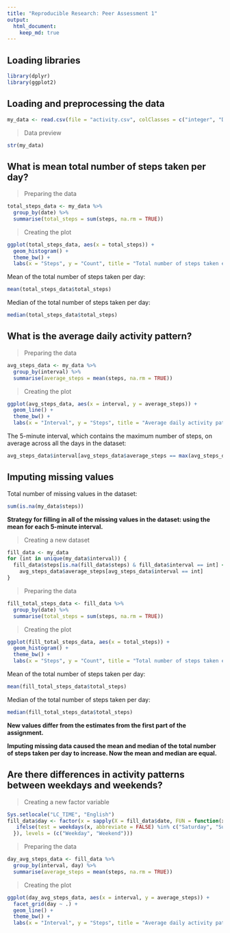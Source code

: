 ```yaml
---
title: "Reproducible Research: Peer Assessment 1"
output: 
  html_document:
    keep_md: true
---
```


## Loading libraries
```r
library(dplyr)
library(ggplot2)
```

## Loading and preprocessing the data
```r
my_data <- read.csv(file = "activity.csv", colClasses = c("integer", "Date", "integer"))
```

> Data preview

```r
str(my_data)
```

## What is mean total number of steps taken per day?
> Preparing the data

```r
total_steps_data <- my_data %>%
  group_by(date) %>%
  summarise(total_steps = sum(steps, na.rm = TRUE))
```

> Creating the plot

```r
ggplot(total_steps_data, aes(x = total_steps)) +
  geom_histogram() +
  theme_bw() +
  labs(x = "Steps", y = "Count", title = "Total number of steps taken each day")
```

Mean of the total number of steps taken per day: 
```r
mean(total_steps_data$total_steps)
```

Median of the total number of steps taken per day:
```r
median(total_steps_data$total_steps)
```

## What is the average daily activity pattern?
> Preparing the data

```r
avg_steps_data <- my_data %>%
  group_by(interval) %>%
  summarise(average_steps = mean(steps, na.rm = TRUE))
```

> Creating the plot

```r
ggplot(avg_steps_data, aes(x = interval, y = average_steps)) +
  geom_line() +
  theme_bw() +
  labs(x = "Interval", y = "Steps", title = "Average daily activity pattern")
```

The 5-minute interval, which contains the maximum number of steps, on average across all the days in the dataset:
```r
avg_steps_data$interval[avg_steps_data$average_steps == max(avg_steps_data$average_steps)]
```

## Imputing missing values
Total number of missing values in the dataset:
```r
sum(is.na(my_data$steps))
```

**Strategy for filling in all of the missing values in the dataset: using the mean for each 5-minute interval.**

> Creating a new dataset

```r
fill_data <- my_data
for (int in unique(my_data$interval)) {
  fill_data$steps[is.na(fill_data$steps) & fill_data$interval == int] <- 
    avg_steps_data$average_steps[avg_steps_data$interval == int]
}
```

> Preparing the data

```r
fill_total_steps_data <- fill_data %>%
  group_by(date) %>%
  summarise(total_steps = sum(steps, na.rm = TRUE))
```

> Creating the plot

```r
ggplot(fill_total_steps_data, aes(x = total_steps)) +
  geom_histogram() +
  theme_bw() +
  labs(x = "Steps", y = "Count", title = "Total number of steps taken each day")
```

Mean of the total number of steps taken per day: 
```r
mean(fill_total_steps_data$total_steps)
```

Median of the total number of steps taken per day:
```r
median(fill_total_steps_data$total_steps)
```

**New values differ from the estimates from the first part of the assignment.**  

**Imputing missing data caused the mean and median of the total number of steps taken per day to increase. Now the mean and median are 
equal.**

## Are there differences in activity patterns between weekdays and weekends?
> Creating a new factor variable

```r
Sys.setlocale("LC_TIME", "English")
fill_data$day <- factor(x = sapply(X = fill_data$date, FUN = function(x) {
   ifelse(test = weekdays(x, abbreviate = FALSE) %in% c("Saturday", "Sunday"), yes = "Weekend", no = "Weekday")
  }), levels = (c("Weekday", "Weekend")))
```

> Preparing the data

```r
day_avg_steps_data <- fill_data %>%
  group_by(interval, day) %>%
  summarise(average_steps = mean(steps, na.rm = TRUE))
```

> Creating the plot

```r
ggplot(day_avg_steps_data, aes(x = interval, y = average_steps)) +
  facet_grid(day ~ .) +
  geom_line() +
  theme_bw() +
  labs(x = "Interval", y = "Steps", title = "Average daily activity pattern")
```

